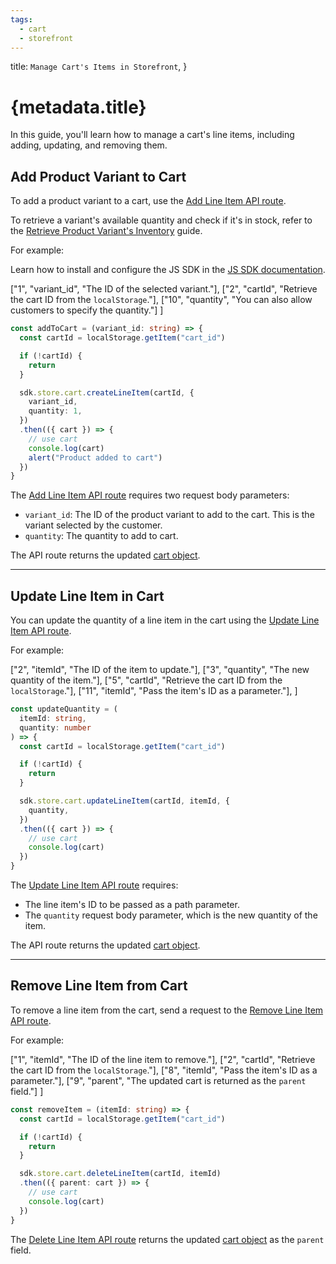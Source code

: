 ```yaml
---
tags:
  - cart
  - storefront
---
```



  title: `Manage Cart's Items in Storefront`,
}

# {metadata.title}

In this guide, you'll learn how to manage a cart's line items, including adding, updating, and removing them.

## Add Product Variant to Cart

To add a product variant to a cart, use the [Add Line Item API route](!api!/store#carts_postcartsidlineitems).

<Note title="Tip">

To retrieve a variant's available quantity and check if it's in stock, refer to the [Retrieve Product Variant's Inventory](../../products/inventory/page.mdx) guide.

</Note>

For example:

<Note title="Tip">

Learn how to install and configure the JS SDK in the [JS SDK documentation](../../../js-sdk/page.mdx).

</Note>

  ["1", "variant_id", "The ID of the selected variant."],
  ["2", "cartId", "Retrieve the cart ID from the `localStorage`."],
  ["10", "quantity", "You can also allow customers to specify the quantity."]
]

```ts highlights={addHighlights}
const addToCart = (variant_id: string) => {
  const cartId = localStorage.getItem("cart_id")

  if (!cartId) {
    return
  }

  sdk.store.cart.createLineItem(cartId, {
    variant_id,
    quantity: 1,
  })
  .then(({ cart }) => {
    // use cart
    console.log(cart)
    alert("Product added to cart")
  })
}
```

The [Add Line Item API route](!api!/store#carts_postcartsidlineitems) requires two request body parameters:

- `variant_id`: The ID of the product variant to add to the cart. This is the variant selected by the customer.
- `quantity`: The quantity to add to cart.

The API route returns the updated [cart object](!api!/store#carts_cart_schema).

---

## Update Line Item in Cart

You can update the quantity of a line item in the cart using the [Update Line Item API route](!api!/store#carts_postcartsidlineitemsline_id).

For example:

  ["2", "itemId", "The ID of the item to update."],
  ["3", "quantity", "The new quantity of the item."],
  ["5", "cartId", "Retrieve the cart ID from the `localStorage`."],
  ["11", "itemId", "Pass the item's ID as a parameter."],
]

```ts highlights={updateHighlights}
const updateQuantity = (
  itemId: string,
  quantity: number
) => {
  const cartId = localStorage.getItem("cart_id")

  if (!cartId) {
    return
  }

  sdk.store.cart.updateLineItem(cartId, itemId, {
    quantity,
  })
  .then(({ cart }) => {
    // use cart
    console.log(cart)
  })
}
```

The [Update Line Item API route](!api!/store#carts_postcartsidlineitemsline_id) requires:

- The line item's ID to be passed as a path parameter.
- The `quantity` request body parameter, which is the new quantity of the item.

The API route returns the updated [cart object](!api!/store#carts_cart_schema).

---

## Remove Line Item from Cart

To remove a line item from the cart, send a request to the [Remove Line Item API route](!api!/store#carts_deletecartsidlineitemsline_id).

For example:

  ["1", "itemId", "The ID of the line item to remove."],
  ["2", "cartId", "Retrieve the cart ID from the `localStorage`."],
  ["8", "itemId", "Pass the item's ID as a parameter."],
  ["9", "parent", "The updated cart is returned as the `parent` field."]
]

```ts highlights={deleteHighlights}
const removeItem = (itemId: string) => {
  const cartId = localStorage.getItem("cart_id")

  if (!cartId) {
    return
  }

  sdk.store.cart.deleteLineItem(cartId, itemId)
  .then(({ parent: cart }) => {
    // use cart
    console.log(cart)
  })
}
```

The [Delete Line Item API route](!api!/store#carts_deletecartsidlineitemsline_id) returns the updated [cart object](!api!/store#carts_cart_schema) as the `parent` field.
